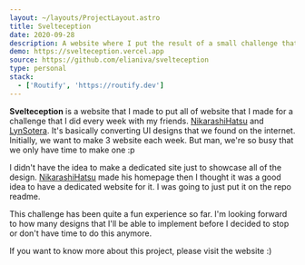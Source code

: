 ```yaml
---
layout: ~/layouts/ProjectLayout.astro
title: Svelteception
date: 2020-09-28
description: A website where I put the result of a small challenge that I did every week
demo: https://svelteception.vercel.app
source: https://github.com/elianiva/svelteception
type: personal
stack:
  - ['Routify', 'https://routify.dev']
---
```


**Svelteception** is a website that I made to put all of website that I made for a challenge that I did every week with my friends. [NikarashiHatsu](https://github.com/nikarashihatsu/) and [LynSotera](https://github.com/lynsotera/). It's basically converting UI designs that we found on the internet. Initially, we want to make 3 website each week. But man, we're so busy that we only have time to make one :p

I didn't have the idea to make a dedicated site just to showcase all of the design. [NikarashiHatsu](https://github.com/nikarashihatsu/) made his homepage then I thought it was a good idea to have a dedicated website for it. I was going to just put it on the repo readme.

This challenge has been quite a fun experience so far. I'm looking forward to how many designs that I'll be able to implement before I decided to stop or don't have time to do this anymore.

If you want to know more about this project, please visit the website :)
